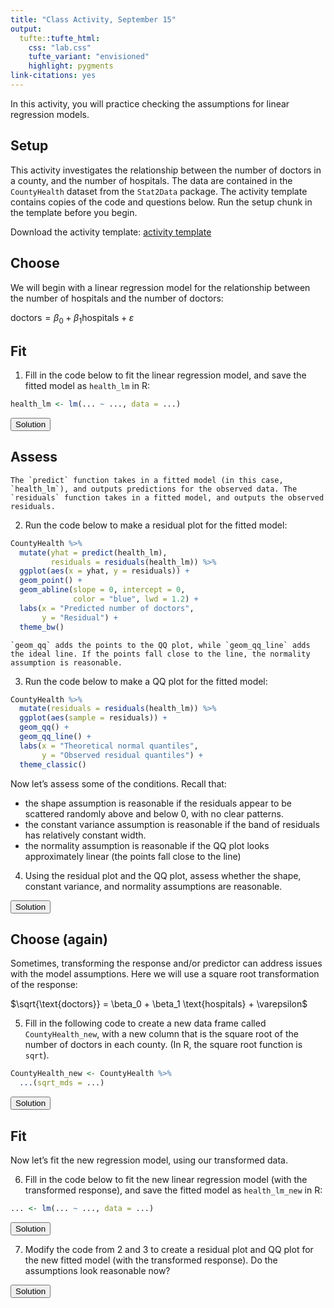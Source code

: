 ```yaml
---
title: "Class Activity, September 15"
output: 
  tufte::tufte_html:
    css: "lab.css"
    tufte_variant: "envisioned"
    highlight: pygments
link-citations: yes
---
```


In this activity, you will practice checking the assumptions for linear regression models.

## Setup

This activity investigates the relationship between the number of doctors in a county, and the number of hospitals. The data are contained in the `CountyHealth` dataset from the `Stat2Data` package. The activity template contains copies of the code and questions below. Run the setup chunk in the template before you begin.

Download the activity template: [activity template](https://sta112-f21.github.io/class_activities/ca_lecture_11_template.Rmd)

## Choose

We will begin with a linear regression model for the relationship between the number of hospitals and the number of doctors:

$\text{doctors} = \beta_0 + \beta_1 \text{hospitals} + \varepsilon$

## Fit

1. Fill in the code below to fit the linear regression model, and save the fitted model as `health_lm` in R:

```r
health_lm <- lm(... ~ ..., data = ...)
```

<SCRIPT>
function ShowAndHide(divid) {
    var x = document.getElementById(divid);
    if (x.style.display == 'none') {
        x.style.display = 'block';
    } else {
        x.style.display = 'none';
    }
}
</SCRIPT>

<BUTTON ONCLICK="ShowAndHide('q1_solution')">Solution</BUTTON>

<DIV ID="q1_solution" STYLE="display:none">
```r
health_lm <- lm(MDs ~ Hospitals, data = CountyHealth)
```
</DIV>

## Assess

```marginfigure
The `predict` function takes in a fitted model (in this case, `health_lm`), and outputs predictions for the observed data. The `residuals` function takes in a fitted model, and outputs the observed residuals.
```

2. Run the code below to make a residual plot for the fitted model:

```r
CountyHealth %>%
  mutate(yhat = predict(health_lm),
         residuals = residuals(health_lm)) %>%
  ggplot(aes(x = yhat, y = residuals)) +
  geom_point() +
  geom_abline(slope = 0, intercept = 0, 
              color = "blue", lwd = 1.2) +
  labs(x = "Predicted number of doctors",
       y = "Residual") +
  theme_bw()
```

```marginfigure
`geom_qq` adds the points to the QQ plot, while `geom_qq_line` adds the ideal line. If the points fall close to the line, the normality assumption is reasonable.
```

3. Run the code below to make a QQ plot for the fitted model:

```r
CountyHealth %>%
  mutate(residuals = residuals(health_lm)) %>%
  ggplot(aes(sample = residuals)) +
  geom_qq() +
  geom_qq_line() +
  labs(x = "Theoretical normal quantiles",
       y = "Observed residual quantiles") +
  theme_classic()
```

Now let's assess some of the conditions. Recall that:

* the shape assumption is reasonable if the residuals appear to be scattered randomly above and below 0, with no clear patterns.
* the constant variance assumption is reasonable if the band of residuals has relatively constant width.
* the normality assumption is reasonable if the QQ plot looks approximately linear (the points fall close to the line)

4. Using the residual plot and the QQ plot, assess whether the shape, constant variance, and normality assumptions are reasonable.

<BUTTON ONCLICK="ShowAndHide('q4_solution')">Solution</BUTTON>

<DIV ID="q4_solution" STYLE="display:none">
The constant variance assumption does not look reasonable. We can see that the variability of the residuals increases for larger predicted value. The normality assumption also does not look reasonable -- the tails of the residuals do not fall close to the line. The shape assumption might be reasonable, but there does look to be a bit of a pattern -- for a predicted number of doctors close to 0, all the residuals are positive, while for a predicted number of doctors between 500 and 2000, the residuals are mostly negative.
</DIV>

## Choose (again)

Sometimes, transforming the response and/or predictor can address issues with the model assumptions. Here we will use a square root transformation of the response:

$\sqrt{\text{doctors}} = \beta_0 + \beta_1 \text{hospitals} + \varepsilon$

5. Fill in the following code to create a new data frame called `CountyHealth_new`, with a new column that is the square root of the number of doctors in each county. (In R, the square root function is `sqrt`).

```r
CountyHealth_new <- CountyHealth %>%
  ...(sqrt_mds = ...)
```

<BUTTON ONCLICK="ShowAndHide('q5_solution')">Solution</BUTTON>

<DIV ID="q5_solution" STYLE="display:none">
```r
CountyHealth_new <- CountyHealth %>%
  mutate(sqrt_mds = sqrt(MDs))
```
</DIV>

## Fit

Now let's fit the new regression model, using our transformed data.

6. Fill in the code below to fit the new linear regression model (with the transformed response), and save the fitted model as `health_lm_new` in R:

```r
... <- lm(... ~ ..., data = ...)
```

<BUTTON ONCLICK="ShowAndHide('q6_solution')">Solution</BUTTON>

<DIV ID="q6_solution" STYLE="display:none">
```r
health_lm_new <- lm(sqrt_mds ~ Hospitals, data = CountyHealth_new)
```
</DIV>

7. Modify the code from 2 and 3 to create a residual plot and QQ plot for the new fitted model (with the transformed response). Do the assumptions look reasonable now?

<BUTTON ONCLICK="ShowAndHide('q7_solution')">Solution</BUTTON>

<DIV ID="q7_solution" STYLE="display:none">
```r
CountyHealth_new %>%
  mutate(yhat = predict(health_lm_new),
         residuals = residuals(health_lm_new)) %>%
  ggplot(aes(x = yhat, y = residuals)) +
  geom_point() +
  geom_abline(slope = 0, intercept = 0, 
              color = "blue", lwd = 1.2) +
  labs(x = "Predicted number of doctors",
       y = "Residual") +
  theme_bw()
  
CountyHealth_new %>%
  mutate(residuals = residuals(health_lm_new)) %>%
  ggplot(aes(sample = residuals)) +
  geom_qq() +
  geom_qq_line() +
  labs(x = "Theoretical normal quantiles",
       y = "Observed residual quantiles") +
  theme_classic()
```

The shape, constant variance, and normality assumptions all look reasonable for the transformed response.
</DIV>